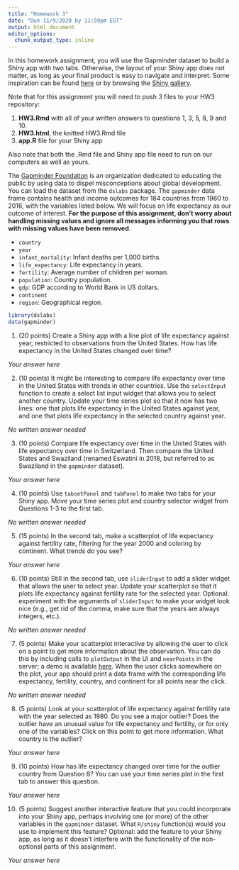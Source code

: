 ```yaml
---
title: "Homework 3"
date: "Due 11/9/2020 by 11:59pm EST"
output: html_document
editor_options: 
  chunk_output_type: inline
---
```


In this homework assignment, you will use the Gapminder dataset to build a Shiny app with two tabs. Otherwise, the layout of your Shiny app does not matter, as long as your final product is easy to navigate and interpret. Some inspiration can be found [here](https://shiny.rstudio.com/articles/layout-guide.html) or by browsing the [Shiny gallery](https://shiny.rstudio.com/gallery/). 

Note that for this assignment you will need to push 3 files to your HW3 repository:

1. **HW3.Rmd** with all of your written answers to questions 1, 3, 5, 8, 9 and 10.
2. **HW3.html**, the knitted HW3.Rmd file
3. **app.R** file for your Shiny app

Also note that both the .Rmd file and Shiny app file need to run on our computers as well as yours.


The [Gapminder Foundation](https://www.gapminder.org/) is an organization dedicated to educating the public by using data to dispel misconceptions about global development. You can load the dataset from the `dslabs` package. The `gapminder` data frame contains health and income outcomes for 184 countries from 1960 to 2016, with the variables listed below. We will focus on life expectancy as our outcome of interest. **For the purpose of this assignment, don't worry about handling missing values and ignore all messages informing you that rows with missing values have been removed**. 

- `country`
- `year`
- `infant_mortality`: Infant deaths per 1,000 births.
- `life_expectancy`: Life expectancy in years.
- `fertility`: Average number of children per woman.
- `population`: Country population.
- `gdp`: GDP according to World Bank in US dollars.
- `continent`
- `region`: Geographical region.

```r
library(dslabs)
data(gapminder)
```

1. (20 points) Create a Shiny app with a line plot of life expectancy against year, restricted to observations from the United States. How has life expectancy in the United States changed over time? 

*Your answer here*

2. (10 points) It might be interesting to compare life expectancy over time in the United States with trends in other countries. Use the `selectInput` function to create a select list input widget that allows you to select another country. Update your time series plot so that it now has two lines: one that plots life expectancy in the United States against year, and one that plots life expectancy in the selected country against year. 

*No written answer needed*

3. (10 points) Compare life expectancy over time in the United States with life expectancy over time in Switzerland. Then compare the United States and Swaziland (renamed Eswatini in 2018, but referred to as Swaziland in the `gapminder` dataset). 

*Your answer here*

4. (10 points) Use `tabsetPanel` and `tabPanel` to make two tabs for your Shiny app. Move your time series plot and country selector widget from Questions 1-3 to the first tab. 

*No written answer needed*

5. (15 points) In the second tab, make a scatterplot of life expectancy against fertility rate, filtering for the year 2000 and coloring by continent. What trends do you see? 

*Your answer here*

6. (10 points) Still in the second tab, use `sliderInput` to add a slider widget that allows the user to select year. Update your scatterplot so that it plots life expectancy against fertility rate for the selected year. Optional: experiment with the arguments of `sliderInput` to make your widget look nice (e.g., get rid of the comma, make sure that the years are always integers, etc.). 

*No written answer needed*

7. (5 points) Make your scatterplot interactive by allowing the user to click on a point to get more information about the observation. You can do this by including calls to `plotOutput` in the UI and `nearPoints` in the server; a demo is available [here](https://shiny.rstudio.com/gallery/plot-interaction-selecting-points.html). When the user clicks somewhere on the plot, your app should print a data frame with the corresponding life expectancy, fertility, country, and continent for all points near the click. 

*No written answer needed*

8. (5 points) Look at your scatterplot of life expectancy against fertility rate with the year selected as 1980. Do you see a major outlier? Does the outlier have an unusual value for life expectancy and fertility, or for only one of the variables? Click on this point to get more information. What country is the outlier? 

*Your answer here*

9. (10 points) How has life expectancy changed over time for the outlier country from Question 8? You can use your time series plot in the first tab to answer this question. 

*Your answer here*

10. (5 points) Suggest another interactive feature that you could incorporate into your Shiny app, perhaps involving one (or more) of the other variables in the `gapminder` dataset. What `R/shiny` function(s) would you use to implement this feature? Optional: add the feature to your Shiny app, as long as it doesn't interfere with the functionality of the non-optional parts of this assignment. 

*Your answer here*
